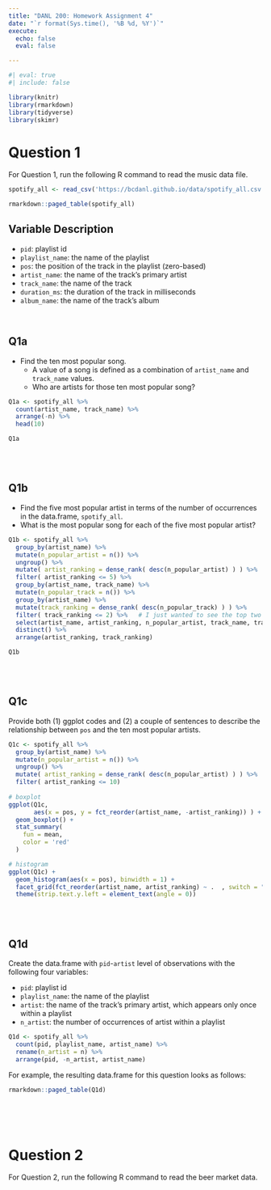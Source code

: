```yaml
---
title: "DANL 200: Homework Assignment 4"
date: "`r format(Sys.time(), '%B %d, %Y')`"
execute: 
  echo: false
  eval: false

---
```

```r
#| eval: true
#| include: false

library(knitr)
library(rmarkdown)
library(tidyverse)
library(skimr)
```

# Question 1

For Question 1, run the following R command to read the music data file.

```r
spotify_all <- read_csv('https://bcdanl.github.io/data/spotify_all.csv')
```

```r
rmarkdown::paged_table(spotify_all)
```

## Variable Description

-   `pid`: playlist id
-   `playlist_name`: the name of the playlist
-   `pos`: the position of the track in the playlist (zero-based)
-   `artist_name`: the name of the track's primary artist
-   `track_name`: the name of the track
-   `duration_ms`: the duration of the track in milliseconds
-   `album_name`: the name of the track's album

<br>

## Q1a

- Find the ten most popular song.
  - A value of a song is defined as a combination of `artist_name` and `track_name` values. 
  - Who are artists for those ten most popular song?

```r
Q1a <- spotify_all %>% 
  count(artist_name, track_name) %>% 
  arrange(-n) %>% 
  head(10)

Q1a
```

<!-- -   This example assumes that the most popular song is the song---a combination of `artist_name` and `track_name`---that most frequently appears in the data.frame `spotify_all`. -->

<br><br>

## Q1b

-   Find the five most popular artist in terms of the number of occurrences in the data.frame, `spotify_all`.
-   What is the most popular song for each of the five most popular artist?

```r
Q1b <- spotify_all %>% 
  group_by(artist_name) %>% 
  mutate(n_popular_artist = n()) %>% 
  ungroup() %>% 
  mutate( artist_ranking = dense_rank( desc(n_popular_artist) ) ) %>% 
  filter( artist_ranking <= 5) %>% 
  group_by(artist_name, track_name) %>% 
  mutate(n_popular_track = n()) %>% 
  group_by(artist_name) %>% 
  mutate(track_ranking = dense_rank( desc(n_popular_track) ) ) %>% 
  filter( track_ranking <= 2) %>%   # I just wanted to see the top two tracks for each artist
  select(artist_name, artist_ranking, n_popular_artist, track_name, track_ranking, n_popular_track) %>% 
  distinct() %>% 
  arrange(artist_ranking, track_ranking)

Q1b
```

<!-- -   This example assumes that the most popular artist is the artist---the value of `artist_name`---that most frequently appears in the data.frame `spotify_all`. -->

<!-- -   This example assumes that the most popular song is the song---a combination of `artist_name` and `track_name`---that most frequently appears in the data.frame `spotify_all`. -->

<br><br>

## Q1c

Provide both (1) ggplot codes and (2) a couple of sentences to describe the relationship between `pos` and the ten most popular artists.

```r
Q1c <- spotify_all %>% 
  group_by(artist_name) %>% 
  mutate(n_popular_artist = n()) %>% 
  ungroup() %>% 
  mutate( artist_ranking = dense_rank( desc(n_popular_artist) ) ) %>% 
  filter( artist_ranking <= 10) 
  
# boxplot
ggplot(Q1c,
       aes(x = pos, y = fct_reorder(artist_name, -artist_ranking)) ) +
  geom_boxplot() +
  stat_summary(
    fun = mean,
    color = 'red'
  )

# histogram
ggplot(Q1c) +
  geom_histogram(aes(x = pos), binwidth = 1) + 
  facet_grid(fct_reorder(artist_name, artist_ranking) ~ .  , switch = "y") +
  theme(strip.text.y.left = element_text(angle = 0))
```

<!-- -   The relationship between `pos` and the ten most popular artists can be described by how the distribution of `pos` varies across the ten most popular artists. -->

<!-- -   The distribution of `pos` does not seem to vary a lot across the ten most popular artists. -->

<!-- All are skewed right -->

<!-- -   Anything noticeable can be mentioned. -->

<br><br>

## Q1d

Create the data.frame with `pid`-`artist` level of observations with the following four variables:

-   `pid`: playlist id
-   `playlist_name`: the name of the playlist
-   `artist`: the name of the track's primary artist, which appears only once within a playlist
-   `n_artist`: the number of occurrences of artist within a playlist

```r
Q1d <- spotify_all %>% 
  count(pid, playlist_name, artist_name) %>% 
  rename(n_artist = n) %>% 
  arrange(pid, -n_artist, artist_name)

```

For example, the resulting data.frame for this question looks as follows:
```r
rmarkdown::paged_table(Q1d)
```


<br><br><br>


# Question 2

For Question 2, run the following R command to read the beer market data.